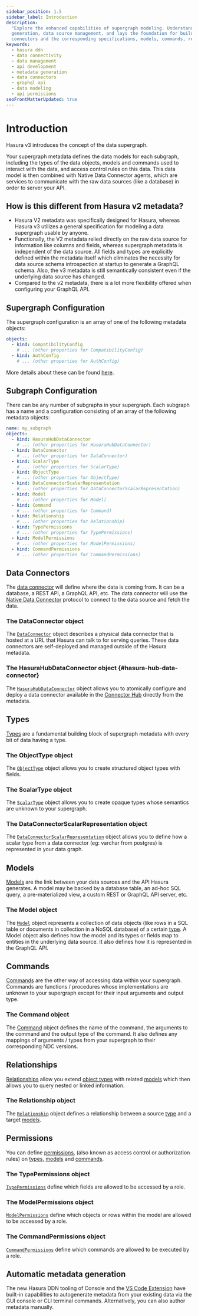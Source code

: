 ```yaml
---
sidebar_position: 1.5
sidebar_label: Introduction
description:
  "Explore the enhanced capabilities of supergraph modeling. Understand how it provides an efficient tool for metadata
  generation, data source management, and lays the foundation for building API data domains. Learn the mechanism of data
  connectors and the corresponding specifications, models, commands, relationships, and permissions."
keywords:
  - hasura ddn
  - data connectivity
  - data management
  - api development
  - metadata generation
  - data connectors
  - graphql api
  - data modeling
  - api permissions
seoFrontMatterUpdated: true
---
```


# Introduction

Hasura v3 introduces the concept of the data supergraph.

Your supergraph metadata defines the data models for each subgraph, including the types of the data objects, models and
commands used to interact with the data, and access control rules on this data. This data model is then combined with
Native Data Connector agents, which are services to communicate with the raw data sources (like a database) in order to
server your API.

## How is this different from Hasura v2 metadata?

- Hasura V2 metadata was specifically designed for Hasura, whereas Hasura v3 utilizes a general specification for
  modeling a data supergraph usable by anyone.
- Functionally, the V2 metadata relied directly on the raw data source for information like columns and fields, whereas
  supergraph metadata is independent of the data source. All fields and types are explicitly defined within the metadata
  itself which eliminates the necessity for data source schema introspection at startup to generate a GraphQL schema.
  Also, the v3 metadata is still semantically consistent even if the underlying data source has changed.
- Compared to the v2 metadata, there is a lot more flexibility offered when configuring your GraphQL API.

## Supergraph Configuration

The supergraph configuration is an array of one of the following metadata objects:

```yaml
objects:
  - kind: CompatibilityConfig
    # ... (other properties for CompatibilityConfig)
  - kind: AuthConfig
    # ... (other properties for AuthConfig)
```

More details about these can be found [here](/ci-cd/config.mdx#supergraph).

## Subgraph Configuration

There can be any number of subgraphs in your supergraph. Each subgraph has a name and a configuration consisting of an
array of the following metadata objects:

```yaml
name: my_subgraph
objects:
  - kind: HasuraHubDataConnector
    # ... (other properties for HasuraHubDataConnector)
  - kind: DataConnector
    # ... (other properties for DataConnector)
  - kind: ScalarType
    # ... (other properties for ScalarType)
  - kind: ObjectType
    # ... (other properties for ObjectType)
  - kind: DataConnectorScalarRepresentation
    # ... (other properties for DataConnectorScalarRepresentation)
  - kind: Model
    # ... (other properties for Model)
  - kind: Command
    # ... (other properties for Command)
  - kind: Relationship
    # ... (other properties for Relationship)
  - kind: TypePermissions
    # ... (other properties for TypePermissions)
  - kind: ModelPermissions
    # ... (other properties for ModelPermissions)
  - kind: CommandPermissions
    # ... (other properties for CommandPermissions)
```

## Data Connectors

The [data connector](./data-connectors.mdx) will define where the data is coming from. It can be a database, a REST API,
a GraphQL API, etc. The data connector will use the [Native Data Connector](/connectors/overview.mdx) protocol to
connect to the data source and fetch the data.

### The DataConnector object

The [`DataConnector`](./data-connectors.mdx) object describes a physical data connector that is hosted at a URL that
Hasura can talk to for serving queries. These data connectors are self-deployed and managed outside of the Hasura
metadata.

### The HasuraHubDataConnector object {#hasura-hub-data-connector}

The [`HasuraHubDataConnector`](./data-connectors.mdx#hasura-hub-data-connector) object allows you to atomically
configure and deploy a data connector available in the [Connector Hub](https://hasura.io/connectors/) directly from the
metadata.

## Types

[Types](./types.mdx) are a fundamental building block of supergraph metadata with every bit of data having a type.

### The ObjectType object

The [`ObjectType`](./types.mdx#object-types) object allows you to create structured object types with fields.

### The ScalarType object

The [`ScalarType`](./types.mdx#scalar-types) object allows you to create opaque types whose semantics are unknown to
your supergraph.

### The DataConnectorScalarRepresentation object

The [`DataConnectorScalarRepresentation`](./types.mdx#scalar-type-representation) object allows you to define how a
scalar type from a data connector (eg: varchar from postgres) is represented in your data graph.

## Models

[Models](./models.mdx) are the link between your data sources and the API Hasura generates. A model may be backed by a
database table, an ad-hoc SQL query, a pre-materialized view, a custom REST or GraphQL API server, etc.

### The Model object

The [`Model`](./models.mdx) object represents a collection of data objects (like rows in a SQL table or documents in
collection in a NoSQL database) of a certain [type](./types.mdx). A Model object also defines how the model and its
types or fields map to entities in the underlying data source. It also defines how it is represented in the GraphQL API.

## Commands

[Commands](./commands.mdx) are the other way of accessing data within your supergraph. Commands are functions /
procedures whose implementations are unknown to your supergraph except for their input arguments and output type.

### The Command object

The [Command](./commands.mdx) object defines the name of the command, the arguments to the command and the output type
of the command. It also defines any mappings of arguments / types from your supergraph to their corresponding NDC
versions.

## Relationships

[Relationships](./relationships.mdx) allow you extend [object types](./types.mdx) with related [models](./models.mdx)
which then allows you to query nested or linked information.

### The Relationship object

The [`Relationship`](./relationships.mdx) object defines a relationship between a source [type](./types.mdx) and a
target [models](./models.mdx).

## Permissions

You can define [permissions](./permissions.mdx), (also known as access control or authorization rules) on
[types](./types.mdx), [models](./models.mdx) and [commands](./commands.mdx).

### The TypePermissions object

[`TypePermissions`](./permissions.mdx#type-permissions) define which fields are allowed to be accessed by a role.

### The ModelPermissions object

[`ModelPermissions`](./permissions.mdx#model-permissions) define which objects or rows within the model are allowed to
be accessed by a role.

### The CommandPermissions object

[`CommandPermissions`](./permissions.mdx#command-permissions) define which commands are allowed to be executed by a
role.

## Automatic metadata generation

The new Hasura DDN tooling of Console and the
[VS Code Extension](https://marketplace.visualstudio.com/items?itemName=HasuraHQ.hasura) have built-in capabilities to
autogenerate metadata from your existing data via the GUI console or CLI terminal commands. Alternatively, you can also
author metadata manually.
